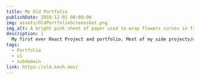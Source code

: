 ```yaml
---
title: My Old Portfolio
publishDate: 2019-12-01 00:00:00
img: assets/OldPortfolioScreenshot.png
img_alt: A bright pink sheet of paper used to wrap flowers curves in front of rich blue background
description: |
  My first ever React Project and portfolio. Most of my side projects/university projects from the old days are here
tags:
  - Portfolio
  - v1
  - subdomain
link: https://old.kevh.dev/
---
```



<Title text={"My Old Portfolio (with some of my old projects)"} />

<ImageLink
  imageSrc={"../assets/OldPortfolioScreenshot.png"}
  imageAlt="Old Portfolio Screenshot"
  to={"https://old.kevh.dev/"}
/>

<Paragraph
  text={
    "This is my old portfolio. As you can see the current portfolio is quite an upgrade design wise! However I am still proud of this website because it was one of the first React projects I ever made."
  }
/>

<Paragraph
  text={
    "You can view some of the older apps I made during my time in University and side projects. For example:"
  }
/>

<ul class="text-lg font-medium list-disc list-inside">
  <li> A personal blog </li>
  <li>Deadline management system</li>
  <li>Heart Disease Predictor (using data science)</li>
  <li>A social media clone</li>
</ul>
